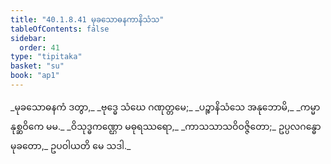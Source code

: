 ```yaml
---
title: "40.1.8.41 မုခသောဓနကာနိသံသ"
tableOfContents: false
sidebar:
  order: 41
type: "tipitaka"
basket: "su"
book: "ap1"
---
```



<DynamicBreadcrumb />

<Division number="195" book="ap1" e="ch" v="20" p="369">

<Paragraph number="4492" type="verses" book="ap1">
_မုခသောဓနကံ ဒတွာ,_  
_ဗုဒ္ဓေ သံဃေ ဂဏုတ္တမေ;_  
_ပဉ္စာနိသံသေ အနုဘောမိ,_  
_ကမ္မာနုစ္ဆဝိကေ မမ._  

</Paragraph>

</Division>
<Division number="196" book="ap1" e="ch" v="20" p="369">

<Paragraph number="4493" book="ap1">
_ဝိသုဒ္ဓကဏ္ဌော မဓုရဿရော,_  
_ကာသသာသဝိဝဇ္ဇိတော;_  
ဥပ္ပလဂန္ဓော မုခတော,_  
ဥပဝါယတိ မေ သဒါ._
</Paragraph>
</Division>